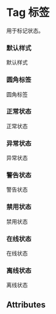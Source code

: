 
<Meta title="Tag 标签" component={Tag} />

# Tag 标签

用于标记状态。

### 默认样式

<Preview withSource={isCodeShow}>
  <Story name="默认样式">
    <Tag>默认样式</Tag>
  </Story>
</Preview>

### 圆角标签

<Preview withSource={isCodeShow}>
  <Story name="圆角标签">
    <Tag radius>圆角标签</Tag>
  </Story>
</Preview>

### 正常状态

<Preview withSource={isCodeShow}>
  <Story name="正常状态">
    <Tag type="ok" radius>
      正常状态
    </Tag>
  </Story>
</Preview>

### 异常状态

<Preview withSource={isCodeShow}>
  <Story name="异常状态">
    <Tag type="error" radius>
      异常状态
    </Tag>
  </Story>
</Preview>

### 警告状态

<Preview withSource={isCodeShow}>
  <Story name="警告状态">
    <Tag type="warning" radius>
      警告状态
    </Tag>
  </Story>
</Preview>

### 禁用状态

<Preview withSource={isCodeShow}>
  <Story name="禁用状态">
    <Tag type="disabled" radius>
      禁用状态
    </Tag>
  </Story>
</Preview>

### 在线状态

<Preview withSource={isCodeShow}>
  <Story name="在线状态">
    <Tag type="online" radius>
      在线状态
    </Tag>
  </Story>
</Preview>

### 离线状态

<Preview withSource={isCodeShow}>
  <Story name="离线状态">
    <Tag type="outline" radius>
      离线状态
    </Tag>
  </Story>
</Preview>

## Attributes

<Props of={Tag} />
